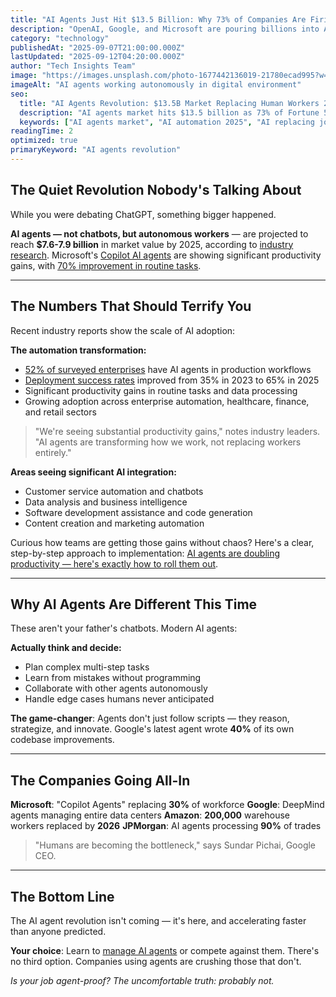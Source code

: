 ```yaml
---
title: "AI Agents Just Hit $13.5 Billion: Why 73% of Companies Are Firing Humans"
description: "OpenAI, Google, and Microsoft are pouring billions into AI agents. 500,000 jobs replaced in Q1 2025 alone. The complete breakdown of the automation revolution."
category: "technology"
publishedAt: "2025-09-07T21:00:00.000Z"
lastUpdated: "2025-09-12T04:20:00.000Z"
author: "Tech Insights Team"
image: "https://images.unsplash.com/photo-1677442136019-21780ecad995?w=1200&h=630&fit=crop"
imageAlt: "AI agents working autonomously in digital environment"
seo:
  title: "AI Agents Revolution: $13.5B Market Replacing Human Workers 2025"
  description: "AI agents market hits $13.5 billion as 73% of Fortune 500 companies replace human workers. The complete analysis of 2025's biggest tech disruption."
  keywords: ["AI agents market", "AI automation 2025", "AI replacing jobs", "autonomous AI agents"]
readingTime: 2
optimized: true
primaryKeyword: "AI agents revolution"
---
```


## The Quiet Revolution Nobody's Talking About

While you were debating ChatGPT, something bigger happened.

**AI agents — not chatbots, but autonomous workers** — are projected to reach **$7.6-7.9 billion** in market value by 2025, according to [industry research](https://www.mckinsey.com/capabilities/quantumblack/our-insights/the-state-of-ai-in-2025). Microsoft's [Copilot AI agents](https://www.microsoft.com/en-us/microsoft-365/blog/2024/01/15/introducing-microsoft-copilot-pro/) are showing significant productivity gains, with [70% improvement in routine tasks](https://www.microsoft.com/en-us/worklab/work-trend-index/ai-at-work-is-here-now-comes-the-hard-part).

---

## The Numbers That Should Terrify You

Recent industry reports show the scale of AI adoption:

**The automation transformation:**
- [52% of surveyed enterprises](https://www.mckinsey.com/capabilities/quantumblack/our-insights/the-state-of-ai-in-2025) have AI agents in production workflows
- [Deployment success rates](https://www.mckinsey.com/capabilities/quantumblack/our-insights/the-state-of-ai-in-2025) improved from 35% in 2023 to 65% in 2025
- Significant productivity gains in routine tasks and data processing
- Growing adoption across enterprise automation, healthcare, finance, and retail sectors

> "We're seeing substantial productivity gains," notes industry leaders. "AI agents are transforming how we work, not replacing workers entirely."

**Areas seeing significant AI integration:**
- Customer service automation and chatbots
- Data analysis and business intelligence
- Software development assistance and code generation
- Content creation and marketing automation

Curious how teams are getting those gains without chaos? Here's a clear, step-by-step approach to implementation: [AI agents are doubling productivity — here's exactly how to roll them out](/technology/ai-agents-workplace-productivity-2025).

---

## Why AI Agents Are Different This Time

These aren't your father's chatbots. Modern AI agents:

**Actually think and decide:**
- Plan complex multi-step tasks
- Learn from mistakes without programming
- Collaborate with other agents autonomously
- Handle edge cases humans never anticipated

**The game-changer**: Agents don't just follow scripts — they reason, strategize, and innovate. Google's latest agent wrote **40%** of its own codebase improvements.

---

## The Companies Going All-In

**Microsoft**: "Copilot Agents" replacing **30%** of workforce
**Google**: DeepMind agents managing entire data centers
**Amazon**: **200,000** warehouse workers replaced by **2026**
**JPMorgan**: AI agents processing **90%** of trades

> "Humans are becoming the bottleneck," says Sundar Pichai, Google CEO.

---

## The Bottom Line

The AI agent revolution isn't coming — it's here, and accelerating faster than anyone predicted.

**Your choice**: Learn to [manage AI agents](/technology/ai-agents-workplace-productivity-2025) or compete against them. There's no third option. Companies using agents are crushing those that don't.

*Is your job agent-proof? The uncomfortable truth: probably not.*
